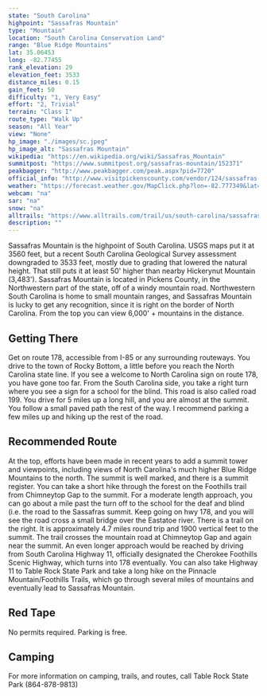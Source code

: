 ```yaml
---
state: "South Carolina"
highpoint: "Sassafras Mountain"
type: "Mountain"
location: "South Carolina Conservation Land"
range: "Blue Ridge Mountains"
lat: 35.06453
long: -82.77455
rank_elevation: 29
elevation_feet: 3533
distance_miles: 0.15
gain_feet: 50
difficulty: "1, Very Easy"
effort: "2, Trivial"
terrain: "Class I"
route_type: "Walk Up"
season: "All Year"
view: "None"
hp_image: "./images/sc.jpeg"
hp_image_alt: "Sassafras Mountain"
wikipedia: "https://en.wikipedia.org/wiki/Sassafras_Mountain"
summitpost: "https://www.summitpost.org/sassafras-mountain/152371"
peakbagger: "http://www.peakbagger.com/peak.aspx?pid=7720"
official_info: "http://www.visitpickenscounty.com/vendor/124/sassafras-mountain/"
weather: "https://forecast.weather.gov/MapClick.php?lon=-82.777349&lat=35.065146"
webcam: "na"
sar: "na"
snow: "na"
alltrails: "https://www.alltrails.com/trail/us/south-carolina/sassafrass-mountain-via-nc-178"
description: ""
---
```


Sassafras Mountain is the highpoint of South Carolina. USGS maps put it at 3560 feet, but a recent South Carolina Geological Survey assessment downgraded to 3533 feet, mostly due to grading that lowered the natural height. That still puts it at least 50' higher than nearby Hickerynut Mountain (3,483'). Sassafras Mountain is located in Pickens County, in the Northwestern part of the state, off of a windy mountain road. Northwestern South Carolina is home to small mountain ranges, and Sassafras Mountain is lucky to get any recognition, since it is right on the border of North Carolina. From the top you can view 6,000' + mountains in the distance.

## Getting There
Get on route 178, accessible from I-85 or any surrounding routeways. You drive to the town of Rocky Bottom, a little before you reach the North Carolina state line. If you see a welcome to North Carolina sign on route 178, you have gone too far. From the South Carolina side, you take a right turn where you see a sign for a school for the blind. This road is also called road 199. You drive for 5 miles up a long hill, and you are almost at the summit. You follow a small paved path the rest of the way. I recommend parking a few miles up and hiking up the rest of the road.

## Recommended Route
At the top, efforts have been made in recent years to add a summit tower and viewpoints, including views of North Carolina's much higher Blue Ridge Mountains to the north. The summit is well marked, and there is a summit register. You can take a short hike through the forest on the Foothills trail from Chimneytop Gap to the summit. For a moderate length approach, you can go about a mile past the turn off to the school for the deaf and blind (i.e. the road to the Sassafras summit. Keep going on hwy 178, and you will see the road cross a small bridge over the Eastatoe river. There is a trail on the right. It is approximately 4.7 miles round trip and 1900 vertical feet to the summit. The trail crosses the mountain road at Chimneytop Gap and again near the summit. An even longer approach would be reached by driving from South Carolina Highway 11, officially designated the Cherokee Foothills Scenic Highway, which turns into 178 eventually. You can also take Highway 11 to Table Rock State Park and take a long hike on the Pinnacle Mountain/Foothills Trails, which go through several miles of mountains and eventually lead to Sassafras Mountain.

## Red Tape
No permits required. Parking is free.

## Camping
For more information on camping, trails, and routes, call Table Rock State Park (864-878-9813)
